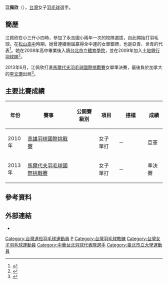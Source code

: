 {{noteTA|G1=Badminton}}
{{Infobox 羽球選手
| playername              = 江佩欣
| image                   = 
| size                    = 
| caption                 = 
| birth_name              = 
| date_of_birth           = {{birth_date_and_age|1989|9|29}}
| place_of_birth          = 
| height                  = 
| weight                  = 
| event                   = 女子單打、女子雙打、混合雙打
| country                 = {{ROC}}
| years_active            = 
| handedness              = 
| coach                   = 
| highest_ranking         = 第89位（女單）
| date_of_highest_ranking = 2010年3月11日<ref name="highest-ranking">[http://bwfcontent.tournamentsoftware.com/ranking/player.aspx?id=6829&player=109258 BWF World Ranking - Ranking of CHIANG Pei Hsin (54195)]{{en}}</ref>
| current_ranking         = 沒有排名
| date_of_current_ranking = 
| played                  = 59勝–44負（女單）<br/>11勝–20負（女雙）<br/>10勝–14負（混雙）
| titles                  =
| bwf_profile             = AB5F3F60-2B93-4008-8048-4F2DCA5A1FBD
| bwf_id                  = 54195
| updated                 = 2016年11月26日
}}
'''江佩欣'''（{{bd|1989年|9月29日|catIdx=Chiang江}}），[[台灣|台灣]]女子[[羽毛球|羽毛球]]選手。

==簡歷==
江佩欣在小三升小四時，參加了永吉國小兩年一次的校隊選拔，自此開始打羽毛球。在[[松山高中|松山高中]]時期，她曾連續兩屆贏得全中運的女單銀牌，也是亞青、世青的代表<ref>{{cite news|title=台北羽球公開賽／江佩欣 今戰奧運銅牌|url=http://news.ltn.com.tw/news/sports/paper/241581|newspaper=自由時報|date=2008-09-10|accessdate=2014-05-04|archive-date=2014-05-04|archive-url=https://web.archive.org/web/20140504121827/http://news.ltn.com.tw/news/sports/paper/241581|dead-url=no}}</ref>。她在2008年高中畢業後入讀[[台北市立體育學院|台北市立體育學院]]，並在2009年加入[[土地銀行羽球隊|土地銀行羽球隊]]<ref>{{cite news|title=土銀之星》永不放棄的江佩欣　未來會更好|url=http://tw.sports.yahoo.com/article/aurl/d/a/100803/13/5hsm.html|newspaper=麗台體育報|date=2010-08-03|accessdate=2014-05-04|archive-date=2014-05-04|archive-url=https://web.archive.org/web/20140504122143/http://tw.sports.yahoo.com/article/aurl/d/a/100803/13/5hsm.html|dead-url=yes}}</ref>。

2013年6月，江佩欣打進[[2013年馬爾代夫羽毛球國際挑戰賽|馬爾代夫羽毛球國際挑戰賽]]女單準決賽，最後負於加拿大的[[李文珊_(羽毛球運動員)|李文珊]]出局<ref>{{cite news|title=羽球》台灣選手泰國黃金大獎賽、馬爾地夫挑戰賽傳捷報|url=http://www.ltsports.com.tw/other/complex/98860-2013-06-09-19-31-03|newspaper=麗台體育報|date=2013-06-09|access-date=2014-05-04|archive-url=https://web.archive.org/web/20131217105520/http://www.ltsports.com.tw/other/complex/98860-2013-06-09-19-31-03|archive-date=2013-12-17|dead-url=yes}}</ref>。

==主要比賽成績==
{| class=wikitable style="text-align:center; font-size:small;" 
!width="50"|年份
!width="180"|賽事
!width="80"|公開賽級別
!width="60"|項目
!width="100"|搭檔
!width="50"|成績
|-
!rowspan="1"|2010年
|[[2010年高雄國際羽球挑戰賽|高雄羽球國際挑戰賽]]
|{{BWFIC}}
|女子單打
|－
|bgcolor="silver"|亞軍
|-
!rowspan="1"|2013年
|[[2013年馬爾代夫羽毛球國際挑戰賽|馬爾代夫羽毛球國際挑戰賽]]
|{{BWFIC}}
|女子單打
|－
|bgcolor="#b8860b"|準決賽
|}
{{BWF賽事級別索引/2007}}

==參考資料==
{{Reflist}}

== 外部連結 ==
* {{Facebook page|ChiangPeiHsinChiang|江佩欣}}

{{DEFAULTSORT:Chiang Pei-Hsin}}
[[Category:台灣退役羽毛球運動員|Category:台灣退役羽毛球運動員]]
[[Category:江姓|P]]
[[Category:台灣羽毛球教練|Category:台灣羽毛球教練]]
[[Category:台灣女子羽毛球運動員|Category:台灣女子羽毛球運動員]]
[[Category:中華台北羽球代表隊選手|Category:中華台北羽球代表隊選手]]
[[Category:臺北市立大學運動員|Category:臺北市立大學運動員]]